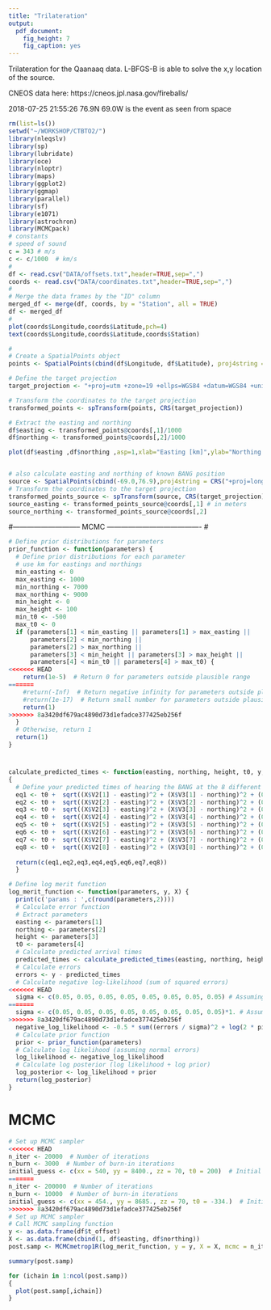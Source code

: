 ```yaml
---
title: "Trilateration"
output: 
  pdf_document: 
    fig_height: 7
    fig_caption: yes
---
```


Trilateration for the Qaanaaq data. L-BFGS-B is able to solve the x,y location of the source.

CNEOS data here: https://cneos.jpl.nasa.gov/fireballs/

2018-07-25 21:55:26	76.9N	69.0W is the event as seen from space

```r
rm(list=ls())
setwd("~/WORKSHOP/CTBTO2/")
library(nleqslv)
library(sp)
library(lubridate)
library(oce)
library(nloptr)
library(maps)
library(ggplot2)
library(ggmap)
library(parallel)
library(sf)
library(e1071)
library(astrochron)
library(MCMCpack)
# constants
# speed of sound
c = 343 # m/s
c <- c/1000  # km/s
#
df <- read.csv("DATA/offsets.txt",header=TRUE,sep=",")
coords <- read.csv("DATA/coordinates.txt",header=TRUE,sep=",")
#
# Merge the data frames by the "ID" column
merged_df <- merge(df, coords, by = "Station", all = TRUE)
df <- merged_df
#
plot(coords$Longitude,coords$Latitude,pch=4)
text(coords$Longitude,coords$Latitude,coords$Station)
```



```r

#
# Create a SpatialPoints object
points <- SpatialPoints(cbind(df$Longitude, df$Latitude), proj4string = CRS("+proj=longlat +ellps=WGS84"))

# Define the target projection
target_projection <- "+proj=utm +zone=19 +ellps=WGS84 +datum=WGS84 +units=m +no_defs"

# Transform the coordinates to the target projection
transformed_points <- spTransform(points, CRS(target_projection))

# Extract the easting and northing
df$easting <- transformed_points@coords[,1]/1000
df$northing <- transformed_points@coords[,2]/1000

plot(df$easting ,df$northing ,asp=1,xlab="Easting [km]",ylab="Northing [km]",pch=19,cex=0.5)


# also calculate easting and northing of known BANG position
source <- SpatialPoints(cbind(-69.0,76.9),proj4string = CRS("+proj=longlat +ellps=WGS84"))
# Transform the coordinates to the target projection
transformed_points_source <- spTransform(source, CRS(target_projection))
source_easting <- transformed_points_source@coords[,1] # in meters
source_northing <- transformed_points_source@coords[,2]
```


#----------------------------- MCMC ----------------------------------------
#
```r
# Define prior distributions for parameters
prior_function <- function(parameters) {
  # Define prior distributions for each parameter
  # use km for eastings and northings
  min_easting <- 0
  max_easting <- 1000
  min_northing <- 7000
  max_northing <- 9000
  min_height <- 0
  max_height <- 100
  min_t0 <- -500
  max_t0 <- 0
  if (parameters[1] < min_easting || parameters[1] > max_easting ||
      parameters[2] < min_northing ||
      parameters[2] > max_northing ||
      parameters[3] < min_height || parameters[3] > max_height ||
      parameters[4] < min_t0 || parameters[4] > max_t0) {
<<<<<<< HEAD
    return(1e-5)  # Return 0 for parameters outside plausible range
=======
    #return(-Inf)  # Return negative infinity for parameters outside plausible range
    #return(1e-17)  # Return small number for parameters outside plausible range
    return(1)
>>>>>>> 8a3420df679ac4890d73d1efadce377425eb256f
  }
  # Otherwise, return 1
  return(1)
}
```
#
```r
calculate_predicted_times <- function(easting, northing, height, t0, y, X)
{
  # Define your predicted times of hearing the BANG at the 8 different stations
  eq1 <- t0 +  sqrt((X$V2[1] - easting)^2 + (X$V3[1] - northing)^2 + (0 - height)^2) / c
  eq2 <- t0 +  sqrt((X$V2[2] - easting)^2 + (X$V3[2] - northing)^2 + (0 - height)^2) / c
  eq3 <- t0 +  sqrt((X$V2[3] - easting)^2 + (X$V3[3] - northing)^2 + (0 - height)^2) / c
  eq4 <- t0 +  sqrt((X$V2[4] - easting)^2 + (X$V3[4] - northing)^2 + (0 - height)^2) / c
  eq5 <- t0 +  sqrt((X$V2[5] - easting)^2 + (X$V3[5] - northing)^2 + (0 - height)^2) / c
  eq6 <- t0 +  sqrt((X$V2[6] - easting)^2 + (X$V3[6] - northing)^2 + (0 - height)^2) / c
  eq7 <- t0 +  sqrt((X$V2[7] - easting)^2 + (X$V3[7] - northing)^2 + (0 - height)^2) / c
  eq8 <- t0 +  sqrt((X$V2[8] - easting)^2 + (X$V3[8] - northing)^2 + (0 - height)^2) / c
 
  return(c(eq1,eq2,eq3,eq4,eq5,eq6,eq7,eq8))
  }
```

```r
# Define log merit function
log_merit_function <- function(parameters, y, X) {
  print(c('params : ',c(round(parameters,2))))
  # Calculate error function
  # Extract parameters
  easting <- parameters[1]
  northing <- parameters[2]
  height <- parameters[3]
  t0 <- parameters[4]
  # Calculate predicted arrival times
  predicted_times <- calculate_predicted_times(easting, northing, height, t0, y, X)
  # Calculate errors
  errors <- y - predicted_times
  # Calculate negative log-likelihood (sum of squared errors)
<<<<<<< HEAD
  sigma <- c(0.05, 0.05, 0.05, 0.05, 0.05, 0.05, 0.05, 0.05) # Assuming constant variance
=======
  sigma <- c(0.05, 0.05, 0.05, 0.05, 0.05, 0.05, 0.05, 0.05)*1. # Assuming constant variance
>>>>>>> 8a3420df679ac4890d73d1efadce377425eb256f
  negative_log_likelihood <- -0.5 * sum((errors / sigma)^2 + log(2 * pi * sigma^2))
  # Calculate prior function
  prior <- prior_function(parameters)
  # Calculate log likelihood (assuming normal errors)
  log_likelihood <- negative_log_likelihood  
  # Calculate log posterior (log likelihood + log prior)
  log_posterior <- log_likelihood + prior
  return(log_posterior)
}


```


# MCMC
```r

# Set up MCMC sampler
<<<<<<< HEAD
n_iter <- 20000  # Number of iterations
n_burn <- 3000  # Number of burn-in iterations
initial_guess <- c(xx = 540, yy = 8400., zz = 70, t0 = 200)  # Initial guess
=======
n_iter <- 200000  # Number of iterations
n_burn <- 10000  # Number of burn-in iterations
initial_guess <- c(xx = 454., yy = 8685., zz = 70, t0 = -334.)  # Initial guess
>>>>>>> 8a3420df679ac4890d73d1efadce377425eb256f
# Set up MCMC sampler
# Call MCMC sampling function
y <- as.data.frame(df$t_offset)
X <- as.data.frame(cbind(1, df$easting, df$northing))
post.samp <- MCMCmetrop1R(log_merit_function, y = y, X = X, mcmc = n_iter + n_burn, thin = 1, tune=.1, theta.init = initial_guess) 

summary(post.samp)

for (ichain in 1:ncol(post.samp))
{
  plot(post.samp[,ichain])
}
```


